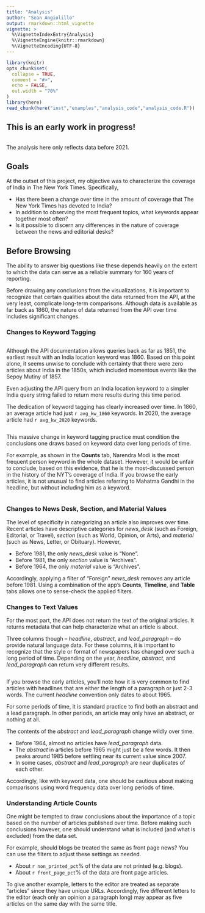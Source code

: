 ```yaml
---
title: "Analysis"
author: "Sean Angiolillo"
output: rmarkdown::html_vignette
vignette: >
  %\VignetteIndexEntry{Analysis}
  %\VignetteEngine{knitr::rmarkdown}
  %\VignetteEncoding{UTF-8}
---
```


```r
library(knitr)
opts_chunk$set(
  collapse = TRUE,
  comment = "#>",
  echo = FALSE,
  out.width = "70%"
)
library(here)
read_chunk(here("inst","examples","analysis_code","analysis_code.R"))
```

## This is an early work in progress!

```r
```

The analysis here only reflects data before 2021.

## Goals

At the outset of this project, my objective was to  characterize the coverage of India in The New York Times. Specifically,

- Has there been a change over time in the amount of coverage that The New York Times has devoted to India?
- In addition to observing the most frequent topics, what keywords appear together most often?
- Is it possible to discern any differences in the nature of coverage between the news and editorial desks?

## Before Browsing

The ability to answer big questions like these depends heavily on the extent to which the data can serve as a reliable summary for 160 years of reporting. 

Before drawing any conclusions from the visualizations, it is important to recognize that certain qualities about the data returned from the API, at the very least, complicate long-term comparisons. Although data is available as far back as 1860, the nature of data returned from the API over time includes significant changes. 

### Changes to Keyword Tagging

```r
```

Although the API documentation allows queries back as far as 1851, the earliest result with an India location keyword was 1860. Based on this point alone, it seems unwise to conclude with certainty that there were zero articles about India in the 1850s, which included momentous events like the Sepoy Mutiny of 1857.

Even adjusting the API query from an India location keyword to a simpler India query string failed to return more results during this time period.

The dedication of keyword tagging has clearly increased over time. In 1860, an average article had just `r avg_kw_1860` keywords. In 2020, the average article had `r avg_kw_2020` keywords.

```r
```

This massive change in keyword tagging practice must condition the conclusions one draws based on keyword data over long periods of time.

For example, as shown in the **Counts** tab, Narendra Modi is the most frequent person keyword in the whole dataset. However, it would be unfair to conclude, based on this evidence, that he is the most-discussed person in the history of the NYT's coverage of India. If you browse the early articles, it is not unusual to find articles referring to Mahatma Gandhi in the headline, but without including him as a keyword.

```r
```


### Changes to News Desk, Section, and Material Values

The level of specificity in categorizing an article also improves over time. Recent articles have descriptive categories for *news_desk* (such as Foreign, Editorial, or Travel), *section* (such as World, Opinion, or Arts), and *material* (such as News, Letter, or Obituary). However, 

- Before 1981, the only *news_desk*  value is "None".
- Before 1981, the only *section* value is "Archives". 
- Before 1964, the only *material* value is "Archives". 

Accordingly, applying a filter of "Foreign" *news_desk* removes any article before 1981. Using a combination of the app's **Counts**, **Timeline**, and **Table** tabs allows one to sense-check the applied filters.

### Changes to Text Values

For the most part, the API does not return the text of the original articles. It returns metadata that can help characterize what an article is about. 

Three columns though -- *headline*, *abstract*, and *lead_paragraph* -- do provide natural language data. For these columns, it is important to recognize that the style or format of newspapers has changed over such a long period of time. Depending on the year, *headline*, *abstract*, and *lead_paragraph* can return very different results.

```r
```

If you browse the early articles, you'll note how it is very common to find articles with headlines that are either the length of a paragraph or just 2-3 words. The current *headline* convention only dates to about 1965.

For some periods of time, it is standard practice to find both an abstract and a lead paragraph. In other periods, an article may only have an abstract, or nothing at all.

The contents of the *abstract* and *lead_paragraph* change wildly over time.

- Before 1964, almost no articles have *lead_paragraph* data.
- The *abstract* in articles before 1965 might just be a few words. It then peaks around 1985 before settling near its current value since 2007.
- In some cases, *abstract* and *lead_paragraph* are near duplicates of each other.

Accordingly, like with keyword data, one should be cautious about making comparisons using word frequency data over long periods of time.

### Understanding Article Counts

One might be tempted to draw conclusions about the importance of a topic based on the number of articles published over time. Before making such conclusions however, one should understand what is included (and what is excluded) from the data set.

For example, should blogs be treated the same as front page news? You can use the filters to adjust these settings as needed. 

- About `r non_printed_pct`% of the data are not printed (e.g. blogs).
- About `r front_page_pct`% of the data are front page articles.

To give another example, letters to the editor are treated as separate "articles" since they have unique URLs. Accordingly, five different letters to the editor (each only an opinion a paragraph long) may appear as five articles on the same day with the same title. 

```r
```


